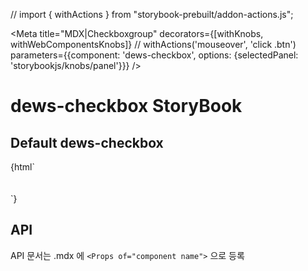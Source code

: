 // import { withActions } from "storybook-prebuilt/addon-actions.js";

<Meta
    title="MDX|Checkboxgroup"
    decorators={[withKnobs, withWebComponentsKnobs]} // withActions('mouseover', 'click .btn')
    parameters={{component: 'dews-checkbox', options: {selectedPanel: 'storybookjs/knobs/panel'}}}
/>

<!-- 아래는 Doc 부분 -->
# dews-checkbox StoryBook

## Default dews-checkbox
<Preview>
    <Story name="dews-checkbox" height="100px">
        {html`
    <div style='width: 360px'>
        <dews-checkbox-group>
                    <dews-checkbox title="Check Box1" bookmark > </dews-checkbox>
                    <dews-checkbox title="Check Box2" > </dews-checkbox>
                    <dews-checkbox title="Check Box3" > </dews-checkbox>
                    <dews-checkbox title="Check Box4" > </dews-checkbox>
        </dews-checkbox-group>
        <br/>
        <dews-checkbox-group align='vertical'>
                    <dews-checkbox title="Check Box1" bookmark > </dews-checkbox>
                    <dews-checkbox title="Check Box2" > </dews-checkbox>
                    <dews-checkbox title="Check Box3" > </dews-checkbox>
                    <dews-checkbox title="Check Box4" > </dews-checkbox>
        </dews-checkbox-group>
        <br/>
    </div>
    <div style='width: 360px'>
                <dews-checkbox disabled title="Check Box" > </dews-checkbox>
    </div>
    <div style='width: 360px'>
                <dews-checkbox disabled checked title="Disabled Check Box" > </dews-checkbox>
    </div>
    `}
    </Story>
</Preview>



## API

API 문서는 .mdx 에 `<Props of="component name">` 으로 등록

<Props of="dews-checkbox"/>
